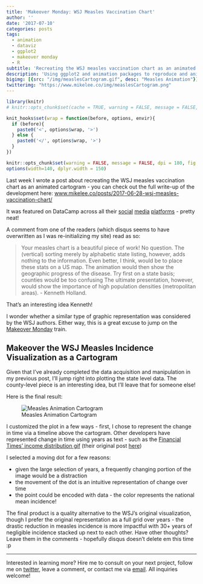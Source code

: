```yaml
---
title: 'Makeover Monday: WSJ Measles Vaccination Chart'
author: ''
date: '2017-07-10'
categories: posts
tags:
  - animation
  - dataviz
  - ggplot2
  - makeover monday
  - R
subtitle: 'Recreating the WSJ measles vaccination chart as an animated cartogram'
description: 'Using ggplot2 and animation packages to reproduce and animate the famous Wall Street Journal Measles Incidence Chart - this time as a cartogram!'
bigimg: [{src: "/img/measlesCartogram.gif", desc: "Measles Animation"}]
twitterimg: "https://www.mikelee.co/img/measlesCartogram.png"
---
```


```r
library(knitr)
# knitr::opts_chunk$set(cache = TRUE, warning = FALSE, message = FALSE, dpi = 180, out.extra='class = "img-responsive"')

```

```r
knit_hooks$set(wrap = function(before, options, envir){
  if (before){
    paste0('<', options$wrap, '>')
  } else {
    paste0('</', options$wrap, '>')
  }
})

knitr::opts_chunk$set(warning = FALSE, message = FALSE, dpi = 180, fig.height = 5, fig.width = 7, fig.align = "center")
options(width=140, dplyr.width = 150)
```

Last week I wrote a post about recreating the WSJ measles vaccination chart as an animated cartogram - you can check out the full write-up of the development here: [www.mikelee.co/posts/2017-06-28-wsj-measles-vaccination-chart/](www.mikelee.co/posts/2017-06-28-wsj-measles-vaccination-chart/)

It was featured on DataCamp across all their [social](https://www.linkedin.com/feed/update/urn:li:activity:6288400911173709824) [media](https://twitter.com/DataCamp/status/882634632935735296) [platforms](https://www.facebook.com/permalink.php?story_fbid=1656557754368698&id=726282547396228) - pretty neat!

A comment from one of the readers (which disqus seems to have overwritten as I was re-initializing my site) read as so:

> Your measles chart is a beautiful piece of work! No question. The (vertical) sorting merely by alphabetic state listing, however, adds nothing to the information. Even better, I think, would be to place these stats on a US map. The animation would then show the geographic progress of the disease. Try first on a state basis; counties would be too confusing The ultimate presentation, however, would show the importance of high population densities (metropolitan areas).
- Kenneth Holland.

That's an interesting idea Kenneth!

I wonder whether a similar type of graphic representation was considered by the WSJ authors. Either way, this is a great excuse to jump on the [Makeover Monday](http://www.makeovermonday.co.uk/) train.

## Makeover the WSJ Measles Incidence Visualization as a Cartogram
Given that I've already completed the data acquisition and manipulation in my previous post, I'll jump right into plotting the state level data. The county-level piece is an interesting idea, but I'll leave that for someone else!

Here is the final result:

![Measles Animation Cartogram](/img/measlesCartogram.gif)

I customized the plot in a few ways - first, I chose to represent the change in time via a timeline above the cartogram. Other developers have represented change in time using years as text - such as the [Financial Times' income distribution gif](https://i.imgur.com/a2BEHjL.gif) (their original post [here](https://www.ft.com/content/98ce14ee-99a6-11e5-95c7-d47aa298f769?mhq5j=e2))

I selected a moving dot for a few reasons:
  
+ given the large selection of years, a frequently changing portion of the image would be a distraction
+ the movement of the dot is an intuitive representation of change over time
+ the point could be encoded with data - the color represents the national mean incidence!

The final product is a quality alternative to the WSJ's original visualization, though I prefer the original representation as a full grid over years - the drastic reduction in measles incidence is more impactful with 30+ years of negligible incidence stacked up next to each other. Have other thoughts? Leave them in the comments - hopefully disqus doesn't delete em this time :p

***

Interested in learning more? Hire me to consult on your next project, follow me on [twitter](https://twitter.com/mikeleeco), leave a comment, or contact me via [email](mailto:mdlee12@gmail.com). All inquiries welcome!
